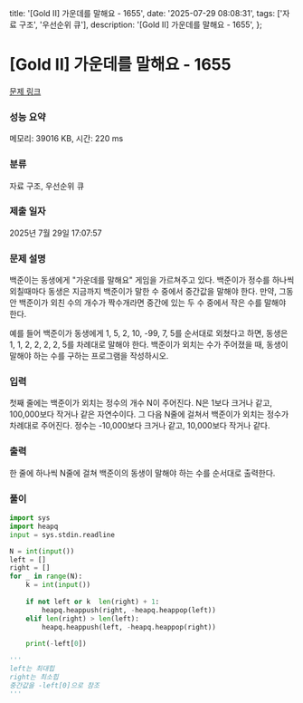  title: '[Gold II] 가운데를 말해요 - 1655',
  date: '2025-07-29 08:08:31',
  tags: ['자료 구조', '우선순위 큐'],
  description: '[Gold II] 가운데를 말해요 - 1655',
};

# [Gold II] 가운데를 말해요 - 1655 

[문제 링크](https://www.acmicpc.net/problem/1655) 

### 성능 요약

메모리: 39016 KB, 시간: 220 ms

### 분류

자료 구조, 우선순위 큐

### 제출 일자

2025년 7월 29일 17:07:57

### 문제 설명

백준이는 동생에게 "가운데를 말해요" 게임을 가르쳐주고 있다. 백준이가 정수를 하나씩 외칠때마다 동생은 지금까지 백준이가 말한 수 중에서 중간값을 말해야 한다. 만약, 그동안 백준이가 외친 수의 개수가 짝수개라면 중간에 있는 두 수 중에서 작은 수를 말해야 한다.

예를 들어 백준이가 동생에게 1, 5, 2, 10, -99, 7, 5를 순서대로 외쳤다고 하면, 동생은 1, 1, 2, 2, 2, 2, 5를 차례대로 말해야 한다. 백준이가 외치는 수가 주어졌을 때, 동생이 말해야 하는 수를 구하는 프로그램을 작성하시오.

### 입력 

 첫째 줄에는 백준이가 외치는 정수의 개수 N이 주어진다. N은 1보다 크거나 같고, 100,000보다 작거나 같은 자연수이다. 그 다음 N줄에 걸쳐서 백준이가 외치는 정수가 차례대로 주어진다. 정수는 -10,000보다 크거나 같고, 10,000보다 작거나 같다.

### 출력 

 한 줄에 하나씩 N줄에 걸쳐 백준이의 동생이 말해야 하는 수를 순서대로 출력한다.

### 풀이
```python
import sys
import heapq
input = sys.stdin.readline

N = int(input())
left = []
right = []
for _ in range(N):
    k = int(input())
    
    if not left or k  len(right) + 1:
        heapq.heappush(right, -heapq.heappop(left))
    elif len(right) > len(left):
        heapq.heappush(left, -heapq.heappop(right))
    
    print(-left[0])

'''
left는 최대힙
right는 최소힙
중간값을 -left[0]으로 참조
'''
```
